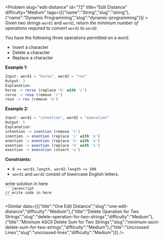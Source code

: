 
<Problem slug="edit-distance" id="72" title="Edit Distance" difficulty="Medium" tags={[{"name":"String","slug":"string"},{"name":"Dynamic Programming","slug":"dynamic-programming"}]} >
    Given two strings `word1` and `word2`, return _the minimum number of operations required to convert `word1` to `word2`_.

You have the following three operations permitted on a word:

*   Insert a character
*   Delete a character
*   Replace a character

**Example 1:**

```javascript 
Input: word1 = "horse", word2 = "ros"
Output: 3
Explanation: 
horse -> rorse (replace 'h' with 'r')
rorse -> rose (remove 'r')
rose -> ros (remove 'e')

```

**Example 2:**

```javascript 
Input: word1 = "intention", word2 = "execution"
Output: 5
Explanation: 
intention -> inention (remove 't')
inention -> enention (replace 'i' with 'e')
enention -> exention (replace 'n' with 'x')
exention -> exection (replace 'n' with 'c')
exection -> execution (insert 'u')

```

**Constraints:**

*   `0 <= word1.length, word2.length <= 500`
*   `word1` and `word2` consist of lowercase English letters.
</Problem >

<Solution>
write solution in here
</Solution>

<Code>
```javascript
// write code in here
```
</Code>

<Similar data={[{"title":"One Edit Distance","slug":"one-edit-distance","difficulty":"Medium"},{"title":"Delete Operation for Two Strings","slug":"delete-operation-for-two-strings","difficulty":"Medium"},{"title":"Minimum ASCII Delete Sum for Two Strings","slug":"minimum-ascii-delete-sum-for-two-strings","difficulty":"Medium"},{"title":"Uncrossed Lines","slug":"uncrossed-lines","difficulty":"Medium"}]} />
